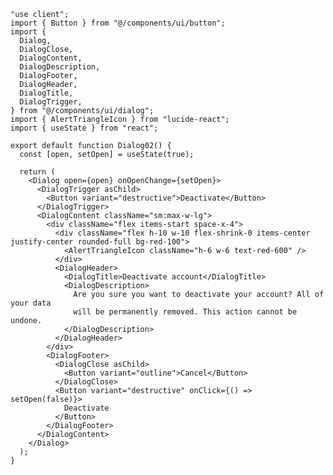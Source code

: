 ````tsx
"use client";
import { Button } from "@/components/ui/button";
import {
  Dialog,
  DialogClose,
  DialogContent,
  DialogDescription,
  DialogFooter,
  DialogHeader,
  DialogTitle,
  DialogTrigger,
} from "@/components/ui/dialog";
import { AlertTriangleIcon } from "lucide-react";
import { useState } from "react";

export default function Dialog02() {
  const [open, setOpen] = useState(true);

  return (
    <Dialog open={open} onOpenChange={setOpen}>
      <DialogTrigger asChild>
        <Button variant="destructive">Deactivate</Button>
      </DialogTrigger>
      <DialogContent className="sm:max-w-lg">
        <div className="flex items-start space-x-4">
          <div className="flex h-10 w-10 flex-shrink-0 items-center justify-center rounded-full bg-red-100">
            <AlertTriangleIcon className="h-6 w-6 text-red-600" />
          </div>
          <DialogHeader>
            <DialogTitle>Deactivate account</DialogTitle>
            <DialogDescription>
              Are you sure you want to deactivate your account? All of your data
              will be permanently removed. This action cannot be undone.
            </DialogDescription>
          </DialogHeader>
        </div>
        <DialogFooter>
          <DialogClose asChild>
            <Button variant="outline">Cancel</Button>
          </DialogClose>
          <Button variant="destructive" onClick={() => setOpen(false)}>
            Deactivate
          </Button>
        </DialogFooter>
      </DialogContent>
    </Dialog>
  );
}
````